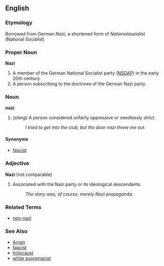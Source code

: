 ==English==

===Etymology===
Borrowed from German ''Nazi'', a shortened form of ''Nationalsozialist'' (National Socialist)

===Proper Noun===
'''Nazi'''

# A member of the German National Socialist party ([[NSDAP]]) in the early 20th century.
# A person subscribing to the doctrines of the German Nazi party.

===Noun===
'''nazi'''

# (''slang'') A person considered unfairly oppressive or needlessly strict.
#: ''I tried to get into the club, but the door nazi threw me out.''

====Synonyms====
*[[fascist]]

===Adjective===
'''Nazi''' (not comparable)

# Associated with the Nazi party or its ideological descendants.
#: ''The story was, of course, merely Nazi propaganda.''

===Related Terms===
*[[neo-nazi]]

===See Also===
*[[Aryan]]
*[[fascist]]
*[[holocaust]]
*[[white supremacist]]